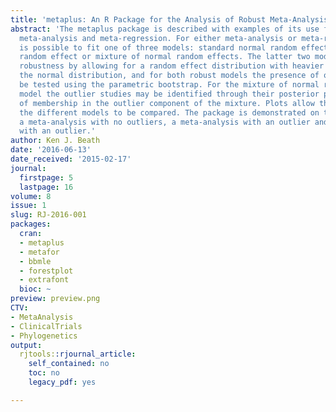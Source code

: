 ```yaml
---
title: 'metaplus: An R Package for the Analysis of Robust Meta-Analysis and Meta-Regression'
abstract: 'The metaplus package is described with examples of its use for fitting
  meta-analysis and meta-regression. For either meta-analysis or meta-regression it
  is possible to fit one of three models: standard normal random effect, t-distribution
  random effect or mixture of normal random effects. The latter two models allow for
  robustness by allowing for a random effect distribution with heavier tails than
  the normal distribution, and for both robust models the presence of outliers may
  be tested using the parametric bootstrap. For the mixture of normal random effects
  model the outlier studies may be identified through their posterior probability
  of membership in the outlier component of the mixture. Plots allow the results of
  the different models to be compared. The package is demonstrated on three examples:
  a meta-analysis with no outliers, a meta-analysis with an outlier and a meta-regression
  with an outlier.'
author: Ken J. Beath
date: '2016-06-13'
date_received: '2015-02-17'
journal:
  firstpage: 5
  lastpage: 16
volume: 8
issue: 1
slug: RJ-2016-001
packages:
  cran:
  - metaplus
  - metafor
  - bbmle
  - forestplot
  - extrafont
  bioc: ~
preview: preview.png
CTV:
- MetaAnalysis
- ClinicalTrials
- Phylogenetics
output:
  rjtools::rjournal_article:
    self_contained: no
    toc: no
    legacy_pdf: yes

---
```

